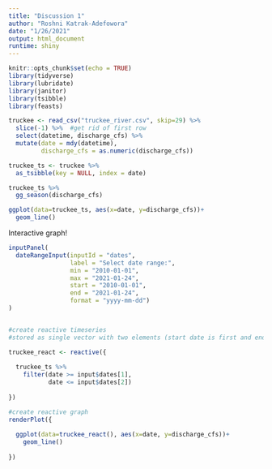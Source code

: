```yaml
---
title: "Discussion 1"
author: "Roshni Katrak-Adefowora"
date: "1/26/2021"
output: html_document
runtime: shiny
---
```


```r
knitr::opts_chunk$set(echo = TRUE)
library(tidyverse)
library(lubridate)
library(janitor)
library(tsibble)
library(feasts)
```

```r
truckee <- read_csv("truckee_river.csv", skip=29) %>% 
  slice(-1) %>%  #get rid of first row
  select(datetime, discharge_cfs) %>% 
  mutate(date = mdy(datetime),
         discharge_cfs = as.numeric(discharge_cfs))

truckee_ts <- truckee %>% 
  as_tsibble(key = NULL, index = date)

truckee_ts %>% 
  gg_season(discharge_cfs)

ggplot(data=truckee_ts, aes(x=date, y=discharge_cfs))+
  geom_line()
```

Interactive graph!
```r
inputPanel(
  dateRangeInput(inputId = "dates",
                 label = "Select date range:",
                 min = "2010-01-01",
                 max = "2021-01-24",
                 start = "2010-01-01",
                 end = "2021-01-24",
                 format = "yyyy-mm-dd")
)


#create reactive timeseries
#stored as single vector with two elements (start date is first and end date is second)

truckee_react <- reactive({
  
  truckee_ts %>% 
    filter(date >= input$dates[1], 
           date <= input$dates[2])
  
})

#create reactive graph
renderPlot({
  
  ggplot(data=truckee_react(), aes(x=date, y=discharge_cfs))+
    geom_line()
  
})
```

